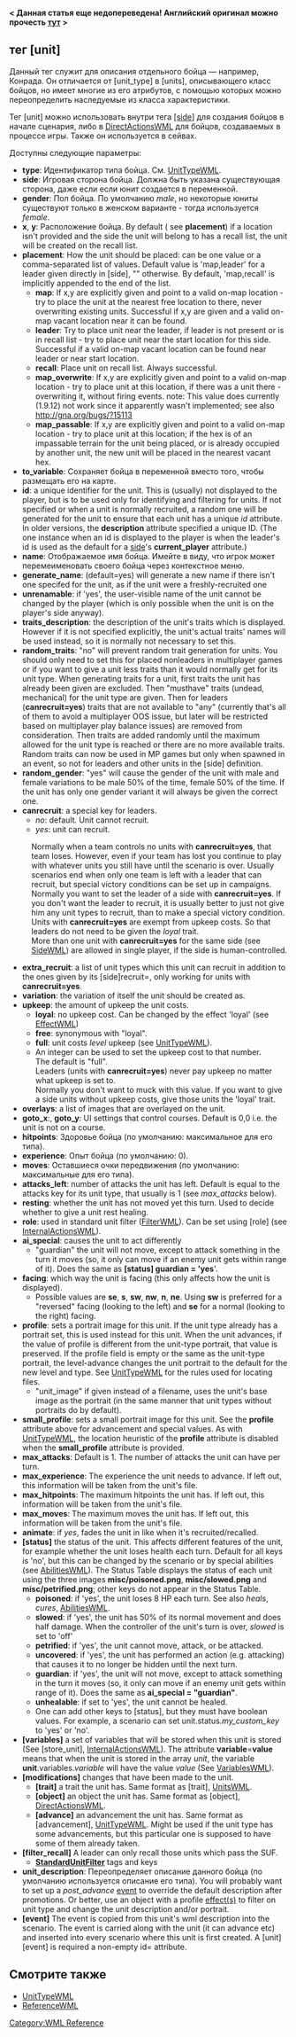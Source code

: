 '''< Данная статья еще недопереведена! Английский оригинал можно прочесть [http://wiki.wesnoth.org/SingleUnitWML тут] >'''
{{WML Tags}}
== тег [unit] ==

Данный тег служит для описания отдельного бойца — например, Конрада. Он отличается от [unit_type] в [units], описывающего класс бойцов, но имеет многие из его атрибутов, с помощью которых можно переопределить наследуемые из класса характеристики.

Тег [unit] можно использовать внутри тега [[SideWML|[side]]] для создания бойцов в начале сценария, либо в [[DirectActionsWML]] для бойцов, создаваемых в процессе игры. Также он используется в сейвах.


Доступны следующие параметры:
* '''type''': Идентификатор типа бойца. См. [[UnitTypeWML]].
* '''side''': Игровая сторона бойца. Должна быть указана существующая сторона, даже если если юнит создается в переменной.
* '''gender''': Пол бойца. По умолчанию ''male'', но некоторые юниты существуют только в женском варианте - тогда используется ''female''.
* '''x''', '''y''': Расположение бойца. By default ( see '''placement''') if a location isn't provided and the side the unit will belong to has a recall list, the unit will be created on the recall list.
* '''placement''': How the unit should be placed: can be one value or a comma-separated list of values. Default value is  'map,leader' for a leader given directly in [side], "" otherwise. By default, 'map,recall' is implicitly appended to the end of the list.
** '''map''': If x,y are explicitly given and point to a valid on-map location - try to place the unit at the nearest free location to there, never overwriting existing units. Successful if x,y are given and a valid on-map vacant location near it can be found.
** '''leader''': Try to place unit near the leader, if leader is not present or is in recall list - try to place unit near the start location for this side. Successful if a valid on-map vacant location can be found near leader or near start location.
** '''recall''': Place unit on recall list. Always successful. 
** '''map_overwrite''': If x,y are explicitly given and point to a valid on-map location - try to place unit at this location, if there was a unit there - overwriting it, without firing events. note: This value does currently (1.9.12) not work since it apparently wasn't implemented; see also http://gna.org/bugs/?15113
** '''map_passable''': If x,y are explicitly given and point to a valid on-map location - try to place unit at this location; if the hex is of an impassable terrain for the unit being placed, or is already occupied by another unit, the new unit will be placed in the nearest vacant hex.
* '''to_variable''': Сохраняет бойца в переменной вместо того, чтобы размещать его на карте.
* '''id''': a unique identifier for the unit. This is (usually) not displayed to the player, but is to be used only for identifying and filtering for units. If not specified or when a unit is normally recruited, a random one will be generated for the unit to ensure that each unit has a unique ''id'' attribute.  In older versions, the '''description''' attribute specified a unique ID. (The one instance when an id is displayed to the player is when the leader's id is used as the default for a [[SideWML|side]]'s '''current_player''' attribute.)
* '''name''': Отображаемое имя бойца. Имейте в виду, что игрок может перемеименовать своего бойца через контекстное меню.
* '''generate_name''': (default=yes) will generate a new name if there isn't one specifed for the unit, as if the unit were a freshly-recruited one
* '''unrenamable''': if 'yes', the user-visible name of the unit cannot be changed by the player (which is only possible when the unit is on the player's side anyway).
* '''traits_description''': the description of the unit's traits which is displayed. However if it is not specified explicitly, the unit's actual traits' names will be used instead, so it is normally not necessary to set this.
* '''random_traits''': "no" will prevent random trait generation for units. You should only need to set this for placed nonleaders in multiplayer games or if you want to give a unit less traits than it would normally get for its unit type. When generating traits for a unit, first traits the unit has already been given are excluded. Then "musthave" traits (undead, mechanical) for the unit type are given. Then for leaders ('''canrecruit=yes''') traits that are not available to "any" (currently that's all of them to avoid a multiplayer OOS issue, but later will be restricted based on multiplayer play balance issues) are removed from consideration. Then traits are added randomly until the maximum allowed for the unit type is reached or there are no more available traits. Random traits can now be used in MP games but only when spawned in an event, so not for leaders and other units in the [side] definition.
* '''random_gender''': "yes" will cause the gender of the unit with male and female variations to be male 50% of the time, female 50% of the time.  If the unit has only one gender variant it will always be given the correct one.
* '''canrecruit''': a special key for leaders.
** ''no'': default. Unit cannot recruit.
** ''yes'': unit can recruit.
: Normally when a team controls no units with '''canrecruit=yes''', that team loses. However, even if your team has lost you continue to play with whatever units you still have until the scenario is over. Usually scenarios end when only one team is left with a leader that can recruit, but special victory conditions can be set up in campaigns. Normally you want to set the leader of a side with '''canrecruit=yes'''. If you don't want the leader to recruit, it is usually better to just not give him any unit types to recruit, than to make a special victory condition. Units with '''canrecruit=yes''' are exempt from upkeep costs. So that leaders do not need to be given the ''loyal'' trait.
: More than one unit with '''canrecruit=yes''' for the same side (see [[SideWML]]) are allowed in single player, if the side is human-controlled.
* '''extra_recruit''': a list of unit types which this unit can recruit in addition to the ones given by its [side]recruit=, only working for units with '''canrecruit=yes'''.
* '''variation''': the variation of itself the unit should be created as.
* '''upkeep''': the amount of upkeep the unit costs.
** '''loyal''': no upkeep cost. Can be changed by the effect 'loyal' (see [[EffectWML]])
** '''free''': synonymous with "loyal".
** '''full''': unit costs ''level'' upkeep (see [[UnitTypeWML]]).
** An integer can be used to set the upkeep cost to that number.<br>The default is "full".<br>Leaders (units with '''canrecruit=yes''') never pay upkeep no matter what upkeep is set to.<br>Normally you don't want to muck with this value. If you want to give a side units without upkeep costs, give those units the 'loyal' trait.
* '''overlays''': a list of images that are overlayed on the unit.
* '''goto_x''':, '''goto_y''': UI settings that control courses. Default is 0,0 i.e. the unit is not on a course.
* '''hitpoints''': Здоровье бойца (по умолчанию: максимальное для его типа).
* '''experience''': Опыт бойца (по умолчанию: 0).
* '''moves''': Оставшиеся очки передвижения (по умолчанию: максимальные для его типа).
* '''attacks_left''': number of attacks the unit has left. Default is equal to the attacks key for its unit type, that usually is 1 (see ''max_attacks'' below).
* '''resting''': whether the unit has not moved yet this turn. Used to decide whether to give a unit rest healing.
* '''role''': used in standard unit filter ([[FilterWML]]). Can be set using [role] (see [[InternalActionsWML]]).
* '''ai_special''': causes the unit to act differently
** "guardian" the unit will not move, except to attack something in the turn it moves (so, it only can move if an enemy unit gets within range of it). {{DevFeature1.11}} Does the same as '''[status] guardian = 'yes''''.
* '''facing''': which way the unit is facing (this only affects how the unit is displayed).
** Possible values are '''se''', '''s''', '''sw''', '''nw''', '''n''', '''ne'''. Using '''sw''' is preferred for a "reversed" facing (looking to the left) and '''se''' for a normal (looking to the right) facing.
* '''profile''': sets a portrait image for this unit. If the unit type already has a portrait set, this is used instead for this unit. When the unit advances, if the value of profile is different from the unit-type portrait, that value is preserved. If the profile field is empty or the same as the unit-type portrait, the level-advance changes the unit portrait to the default for the new level and type. See [[UnitTypeWML]] for the rules used for locating files.
** "unit_image" if given instead of a filename, uses the unit's base image as the portrait (in the same manner that unit types without portraits do by default).
* '''small_profile''': sets a small portrait image for this unit. See the '''profile''' attribute above for advancement and special values. As with [[UnitTypeWML]], the location heuristic of the '''profile''' attribute is disabled when the '''small_profile''' attribute is provided.
* '''max_attacks''': Default is 1. The number of attacks the unit can have per turn.
* '''max_experience''': The experience the unit needs to advance. If left out, this information will be taken from the unit's file.
* '''max_hitpoints''': The maximum hitpoints the unit has. If left out, this information will be taken from the unit's file.
* '''max_moves''': The maximum moves the unit has. If left out, this information will be taken from the unit's file.
* '''animate''': if ''yes'', fades the unit in like when it's recruited/recalled.
* '''[status]''' the status of the unit. This affects different features of the unit, for example whether the unit loses health each turn. Default for all keys is 'no', but this can be changed by the scenario or by special abilities (see [[AbilitiesWML]]). The Status Table displays the status of each unit using the three images '''misc/poisoned.png''', '''misc/slowed.png''' and '''misc/petrified.png'''; other keys do not appear in the Status Table.
** '''poisoned''': if 'yes', the unit loses 8 HP each turn. See also ''heals'', ''cures'', [[AbilitiesWML]].
** '''slowed''': if 'yes', the unit has 50% of its normal movement and does half damage. When the controller of the unit's turn is over, ''slowed'' is set to 'off'  
** '''petrified''': if 'yes', the unit cannot move, attack, or be attacked.
** '''uncovered''': if 'yes', the unit has performed an action (e.g. attacking) that causes it to no longer be hidden until the next turn.
** '''guardian''': if 'yes', the unit will not move, except to attack something in the turn it moves (so, it only can move if an enemy unit gets within range of it). {{DevFeature1.11}} Does the same as '''ai_special = "guardian"'''.
** '''unhealable''': if set to 'yes', the unit cannot be healed.
** One can add other keys to [status], but they must have boolean values. For example, a scenario can set unit.status.''my_custom_key'' to 'yes' or 'no'.
* '''[variables]''' a set of variables that will be stored when this unit is stored (See [store_unit], [[InternalActionsWML]]). The attribute '''variable'''='''value''' means that when the unit is stored in the array ''unit'', the variable '''unit'''.variables.''variable'' will have the value ''value'' (See [[VariablesWML]]).
* '''[modifications]''' changes that have been made to the unit.
** '''[trait]''' a trait the unit has. Same format as [trait], [[UnitsWML]].
** '''[object]''' an object the unit has. Same format as [object], [[DirectActionsWML]].
** '''[advance]''' an advancement the unit has. Same format as [advancement], [[UnitTypeWML]]. Might be used if the unit type has some advancements, but this particular one is supposed to have some of them already taken.
* '''[filter_recall]''' A leader can only recall those units which pass the SUF.
**'''[[StandardUnitFilter]]''' tags and keys
* '''unit_description''': Переопределяет описание данного бойца (по умолчанию используется описание его типа). You will probably want to set up a ''post_advance'' [[EventWML|event]] to override the default description after promotions. Or better, use an object with a profile [[EffectWML|effect(s)]] to filter on unit type and change the unit description and/or portrait.
* '''[event]''' The event is copied from this unit's wml description into the scenario. The event is carried along with the unit (it can advance etc) and inserted into every scenario where this unit is first created. A [unit][event] is required a non-empty id= attribute.


== Смотрите также ==
* [[UnitTypeWML]]
* [[ReferenceWML]]

[[Category:WML Reference]]
